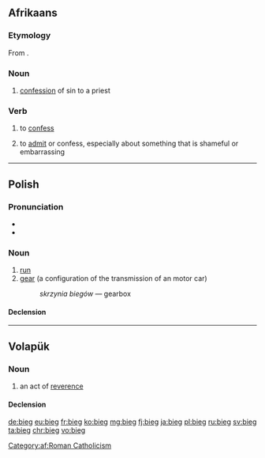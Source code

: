 ==Afrikaans==

===Etymology===
From {{etyl|nl|af}} {{term|biecht|lang=nl}}.

===Noun===
{{af-noun|biegte}}

# {{context|lang=af|religion}} [[confession]] of sin to a priest

===Verb===
{{af-verb}}

# {{context|lang=af|religion}} to [[confess]]
# to [[admit]] or confess, especially about something that is shameful or embarrassing

[[Category:af:Roman Catholicism]]

----

==Polish==

===Pronunciation===
* {{IPA|[bʲɛk]|lang=pl}}
* {{audio|pl-bieg.ogg|audio|lang=pl}}

===Noun===
{{pl-noun|m-in}}

# [[run]]
# [[gear]] (a configuration of the transmission of an motor car)
#: ''skrzynia biegów'' — gearbox

====Declension====
{{pl-decl-noun-m-in}}
{{pl-decl-noun
|bieg|biegi
|biegu|biegów
|biegowi|biegom
|bieg|biegi
|biegiem|biegami
|biegu|biegach
|biegu|biegi
}}

----

==Volapük==

===Noun===
{{vo-noun}}

# an act of [[reverence]]

====Declension====
{{vo-decl-noun}}

[[de:bieg]]
[[eu:bieg]]
[[fr:bieg]]
[[ko:bieg]]
[[mg:bieg]]
[[fj:bieg]]
[[ja:bieg]]
[[pl:bieg]]
[[ru:bieg]]
[[sv:bieg]]
[[ta:bieg]]
[[chr:bieg]]
[[vo:bieg]]